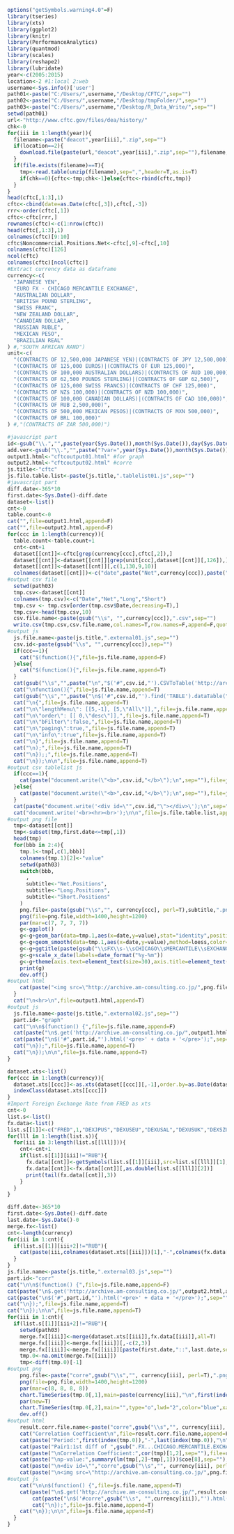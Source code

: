 ```r
options("getSymbols.warning4.0"=F)
library(tseries)
library(xts)
library(ggplot2)
library(knitr)
library(PerformanceAnalytics)
library(quantmod)
library(scales)
library(reshape2)
library(lubridate)
year<-c(2005:2015)
location<-2 #1:local 2:web
username<-Sys.info()['user']
path01<-paste("C:/Users/",username,"/Desktop/CFTC/",sep="")
path02<-paste("C:/Users/",username,"/Desktop/tmpFolder/",sep="")
path03<-paste("C:/Users/",username,"/Desktop/R_Data_Write/",sep="")
setwd(path01)
url<-"http://www.cftc.gov/files/dea/history/"
chk<-0
for(iii in 1:length(year)){
  filename<-paste("deacot",year[iii],".zip",sep="")
  if(location==2){
    download.file(paste(url,"deacot",year[iii],".zip",sep=""),filename,mode="wb")
  }
  if(file.exists(filename)==T){
    tmp<-read.table(unzip(filename),sep=",",header=T,as.is=T)
    if(chk==0){cftc<-tmp;chk<-1}else{cftc<-rbind(cftc,tmp)}
  }
}
head(cftc[,1:3],1)
cftc<-cbind(date=as.Date(cftc[,3]),cftc[,-3]) 
rrr<-order(cftc[,1])
cftc<-cftc[rrr,]
rownames(cftc)<-c(1:nrow(cftc))
head(cftc[,1:3],1)
colnames(cftc)[9:10]
cftc$Noncommercial.Positions.Net<-cftc[,9]-cftc[,10]
colnames(cftc)[126]
ncol(cftc)
colnames(cftc)[ncol(cftc)]
#Extract currency data as dataframe
currency<-c(
  "JAPANESE YEN",
  "EURO FX - CHICAGO MERCANTILE EXCHANGE",
  "AUSTRALIAN DOLLAR",
  "BRITISH POUND STERLING",
  "SWISS FRANC",
  "NEW ZEALAND DOLLAR",
  "CANADIAN DOLLAR",
  "RUSSIAN RUBLE",
  "MEXICAN PESO",
  "BRAZILIAN REAL"
) #,"SOUTH AFRICAN RAND")
unit<-c(
  "(CONTRACTS OF 12,500,000 JAPANESE YEN)|(CONTRACTS OF JPY 12,500,000)",
  "(CONTRACTS OF 125,000 EUROS)|(CONTRACTS OF EUR 125,000)",
  "(CONTRACTS OF 100,000 AUSTRALIAN DOLLARS)|(CONTRACTS OF AUD 100,000)",
  "(CONTRACTS OF 62,500 POUNDS STERLING)|(CONTRACTS OF GBP 62,500)",
  "(CONTRACTS OF 125,000 SWISS FRANCS)|(CONTRACTS OF CHF 125,000)",
  "(CONTRACTS OF NZ$ 100,000)|(CONTRACTS OF NZD 100,000)",
  "(CONTRACTS OF 100,000 CANADIAN DOLLARS)|(CONTRACTS OF CAD 100,000)",
  "(CONTRACTS OF RUB 2,500,000)",
  "(CONTRACTS OF 500,000 MEXICAN PESOS)|(CONTRACTS OF MXN 500,000)",
  "(CONTRACTS OF BRL 100,000)"
) #,"(CONTRACTS OF ZAR 500,000)")
```

```r
#javascript part 
id<-gsub("\\.","",paste(year(Sys.Date()),month(Sys.Date()),day(Sys.Date()),hour(Sys.time()),minute(Sys.time()),second(Sys.time()),sep=""))
add.ver<-gsub("\\.","",paste("?var=",year(Sys.Date()),month(Sys.Date()),day(Sys.Date()),hour(Sys.time()),minute(Sys.time()),second(Sys.time()),sep=""))
output1.html<-"cftcoutput01.html" #for graph
output2.html<-"cftcoutput02.html" #corre
js.title<-"cftc"
js.file.table.list<-paste(js.title,".tablelist01.js",sep="")
#javascript part  
diff.date<-365*10
first.date<-Sys.Date()-diff.date
dataset<-list()
cnt<-0
table.count<-0
cat("",file=output1.html,append=F)
cat("",file=output2.html,append=F)
for(ccc in 1:length(currency)){
  table.count<-table.count+1  
  cnt<-cnt+1
  dataset[[cnt]]<-cftc[grep(currency[ccc],cftc[,2]),]
  dataset[[cnt]]<-dataset[[cnt]][grep(unit[ccc],dataset[[cnt]][,126]),]
  dataset[[cnt]]<-dataset[[cnt]][,c(1,130,9,10)]
  colnames(dataset[[cnt]])<-c("date",paste("Net",currency[ccc]),paste("Long",currency[ccc]),paste("Short",currency[ccc]))
#output csv file
  setwd(path03)
  tmp.csv<-dataset[[cnt]]
  colnames(tmp.csv)<-c("Date","Net","Long","Short")
  tmp.csv <- tmp.csv[order(tmp.csv$Date,decreasing=T),] 
  tmp.csv<-head(tmp.csv,10)
  csv.file.name<-paste(gsub("\\s", "",currency[ccc]),".csv",sep="")
  write.csv(tmp.csv,csv.file.name,col.names=T,row.names=F,append=F,quote=F,fileEncoding="UTF-8")
#output js  
  js.file.name<-paste(js.title,".external01.js",sep="")
  csv.id<-paste(gsub("\\s", "",currency[ccc]),sep="")
  if(ccc==1){  
    cat("$(function(){",file=js.file.name,append=F)
  }else{
    cat("$(function(){",file=js.file.name,append=T)
  }
  cat(gsub("\\s","",paste("\n","$('#",csv.id,"').CSVToTable('http://archive.am-consulting.co.jp/",csv.file.name,add.ver,"',{startLine:0}).bind(\"loadComplete\",",sep="")),file=js.file.name,append=T)     
  cat("\nfunction(){",file=js.file.name,append=T)
  cat(gsub("\\s","",paste("\n$('#",csv.id,"').find('TABLE').dataTable(",sep="")),file=js.file.name,append=T)
  cat("\n{",file=js.file.name,append=T)    
  cat("\n\"lengthMenu\": [[5,-1], [5,\"All\"]],",file=js.file.name,append=T) 
  cat("\n\"order\": [[ 0,\"desc\"]],",file=js.file.name,append=T)  		
  cat("\n\"bFilter\":false,",file=js.file.name,append=T)
  cat("\n\"paging\":true,",file=js.file.name,append=T)
  cat("\n\"info\":true",file=js.file.name,append=T)
  cat("\n}",file=js.file.name,append=T)    
  cat("\n);",file=js.file.name,append=T)
  cat("\n});;",file=js.file.name,append=T)    
  cat("\n});\n\n",file=js.file.name,append=T)
#output csv tablelist js  
  if(ccc==1){
    cat(paste("document.write(\"<b>",csv.id,"</b>\");\n",sep=""),file=js.file.table.list,append=F)  
  }else{
    cat(paste("document.write(\"<b>",csv.id,"</b>\");\n",sep=""),file=js.file.table.list,append=T)  
  }  
  cat(paste("document.write('<div id=\"",csv.id,"\"></div>\');\n",sep=""),file=js.file.table.list,append=T)
  cat("document.write('<br><hr><br>');\n\n",file=js.file.table.list,append=T)
#output png file
  tmp<-dataset[[cnt]]
  tmp<-subset(tmp,first.date<=tmp[,1])
  head(tmp)
  for(bbb in 2:4){
    tmp.1<-tmp[,c(1,bbb)]
    colnames(tmp.1)[2]<-"value"  
    setwd(path03)
    switch(bbb,
      ,
      subtitle<-"Net.Positions",
      subtitle<-"Long.Positions",
      subtitle<-"Short.Positions"       
    )
    png.file<-paste(gsub("\\s","", currency[ccc], perl=T),subtitle,".png",sep="")
    png(file=png.file,width=1400,height=1200)
    par(mar=c(7, 7, 7, 7))    
    g<-ggplot()
    g<-g+geom_bar(data=tmp.1,aes(x=date,y=value),stat="identity",position="identity",fill="white",alpha=0.1,color="black")
    g<-g+geom_smooth(data=tmp.1,aes(x=date,y=value),method=loess,color="red")
    g<-g+ggtitle(paste(gsub("\\sFX\\s-\\sCHICAGO\\sMERCANTILE\\sEXCHANGE","",gsub("Net\\s","",colnames(tmp)[2])),"\n",subtitle,"\n",first(tmp[,1]),"-",last(tmp[,1])))+xlab("")+ylab(subtitle)
    g<-g+scale_x_date(labels=date_format("%y-%m"))
    g<-g+theme(axis.text=element_text(size=30),axis.title=element_text(size=50,face="bold"),title=element_text(size=60,face="bold"))
    print(g)    
    dev.off()
#output html
    cat(paste("<img src=\"http://archive.am-consulting.co.jp/",png.file,add.ver,"\"", " alt=\"\" width=\"100%\">\n",sep=""),file=output1.html,append=T)
  }
  cat("\n<hr>\n",file=output1.html,append=T)
#output js  
  js.file.name<-paste(js.title,".external02.js",sep="")
  part.id<-"graph"
  cat("\n\n$(function() {",file=js.file.name,append=F)
  cat(paste("\n$.get('http://archive.am-consulting.co.jp/",output1.html,add.ver,"', function(data) {",sep=""),file=js.file.name,append=T)
  cat(paste("\n$('#",part.id,"').html('<pre>' + data + '</pre>');",sep=""),file=js.file.name,append=T)
  cat("\n});",file=js.file.name,append=T)
  cat("\n});\n\n",file=js.file.name,append=T) 
}
```

```r
dataset.xts<-list()
for(ccc in 1:length(currency)){
  dataset.xts[[ccc]]<-as.xts(dataset[[ccc]][,-1],order.by=as.Date(dataset[[ccc]]$date),header=T,as.is=T)
  indexClass(dataset.xts[[ccc]])
}
#Import Foreign Exchange Rate from FRED as xts
cnt<-0
list.s<-list()
fx.data<-list()
list.s[[1]]<-c("FRED",1,"DEXJPUS","DEXUSEU","DEXUSAL","DEXUSUK","DEXSZUS","DEXUSNZ","DEXCAUS","RUB","DEXMXUS","DEXBZUS")
for(lll in 1:length(list.s)){
  for(iii in 3:length(list.s[[lll]])){
    cnt<-cnt+1
    if(list.s[[1]][iii]!="RUB"){
      fx.data[[cnt]]<-getSymbols(list.s[[1]][iii],src=list.s[[lll]][1],auto.assign=FALSE)
      fx.data[[cnt]]<-fx.data[[cnt]][,as.double(list.s[[lll]][2])]
      print(tail(fx.data[[cnt]],3))
    }
  }
}
```

```r
diff.date<-365*10
first.date<-Sys.Date()-diff.date
last.date<-Sys.Date()-0
merge.fx<-list()
cnt<-length(currency)
for(iii in 1:cnt){
  if(list.s[[1]][iii+2]!="RUB"){
    cat(paste(iii,colnames(dataset.xts[[iii]])[1],"-",colnames(fx.data[[iii]])[1],"\n"))  
  }
}
js.file.name<-paste(js.title,".external03.js",sep="")
part.id<-"corr"
cat("\n\n$(function() {",file=js.file.name,append=F)
cat(paste("\n$.get('http://archive.am-consulting.co.jp/",output2.html,add.ver,"', function(data) {",sep=""),file=js.file.name,append=T)
cat(paste("\n$('#",part.id,"').html('<pre>' + data + '</pre>');",sep=""),file=js.file.name,append=T)
cat("\n});",file=js.file.name,append=T)
cat("\n});\n\n",file=js.file.name,append=T) 
for(iii in 1:cnt){
  if(list.s[[1]][iii+2]!="RUB"){
    setwd(path03)
    merge.fx[[iii]]<-merge(dataset.xts[[iii]],fx.data[[iii]],all=T)
    merge.fx[[iii]]<-merge.fx[[iii]][,-c(2,3)]
    merge.fx[[iii]]<-merge.fx[[iii]][paste(first.date,"::",last.date,sep="")]
    tmp.0<-na.omit(merge.fx[[iii]])
    tmp<-diff(tmp.0)[-1]
#output png
    png.file<-paste("corre",gsub("\\s","", currency[iii], perl=T),".png",sep="")
    png(file=png.file,width=1400,height=1200)
    par(mar=c(8, 8, 8, 8))
    chart.TimeSeries(tmp.0[,1],main=paste(currency[iii],"\n",first(index(tmp.0)),"-",last(index(tmp.0))),yaxis.right=F,type="h",lwd="2",legend.loc="bottomleft",color="black",cex.main=5,cex.legend=4,cex.lab=5,cex.axis=5)
    par(new=T)
    chart.TimeSeries(tmp.0[,2],main="",type="o",lwd="2",color="blue",xaxis=F,yaxis.right=T,legend.loc="topleft",cex.legend=4,ylab="",cex.axis=5)
    dev.off()
#output html
    result.corr.file.name<-paste("corre",gsub("\\s","", currency[iii], perl=T),".html",sep="")
    cat("Correlation Coefficient\n",file=result.corr.file.name,append=F)
    cat(paste("Period:",first(index(tmp.0)),"-",last(index(tmp.0)),"\n",sep=""),file=result.corr.file.name,append=T)
    cat(paste("Pair1:1st diff of ",gsub(".FX...CHICAGO.MERCANTILE.EXCHANGE", "",colnames(tmp)[1]),"\nPair2:1st diff of ",colnames(tmp)[2],sep=""),file=result.corr.file.name,append=T)     
    cat(paste("\nCorrelation Coefficient:",cor(tmp)[1,2],sep=""),file=result.corr.file.name,append=T)     
    cat(paste("\np-value:",summary(lm(tmp[,2]~tmp[,1]))$coe[8],sep=""),file=result.corr.file.name,append=T)  
    cat(paste("\n<div id=\"","corre",gsub("\\s","", currency[iii], perl=T),"\"></div>",sep=""),file=output2.html,append=T)  
    cat(paste("\n<img src=\"http://archive.am-consulting.co.jp/",png.file,add.ver,"\" alt=\"\" width=\"100%\">\n<hr>\n",sep=""),file=output2.html,append=T)
#output js    
    cat("\n\n$(function() {",file=js.file.name,append=T)
    cat(paste("\n$.get('http://archive.am-consulting.co.jp/",result.corr.file.name,add.ver,"', function(data) {",sep=""),file=js.file.name,append=T)
		cat(paste("\n$('#corre",gsub("\\s", "",currency[iii]),"').html('<pre>' + data + '</pre>');",sep=""),file=js.file.name,append=T)
		cat("\n});",file=js.file.name,append=T)
  	cat("\n});\n\n",file=js.file.name,append=T)    
  } 
}
```